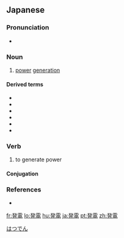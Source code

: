 ==Japanese==
{{ja-kanjitab|はつ|でん|yomi=o}}

===Pronunciation===
* {{ja-pron|はつでん|y=o|acc=0|acc_ref=NHK}}

===Noun===
{{ja-noun|はつでん|kyu=發電}}

# [[power]] [[generation]] {{lb|ja|electricity|sort=はつでん}}

====Derived terms====
* {{ja-r|発電所|はつでんしょ|gloss=[[electric]] power plant}}
* {{ja-r|水力発電|すいりょく はつでん|gloss=[[hydroelectric]] power generation}}
* {{ja-r|火力発電|かりょく はつでん|gloss=[[thermal]] power generation}}
* {{ja-r|原子力発電|げんしりょく はつでん|gloss=[[nuclear]] power generation}}
* {{ja-r|地熱発電|ちねつ はつでん|gloss=[[geothermal]] power generation}}
* {{ja-r|太陽光発電|たいようこう はつでん|gloss=[[solar]] power generation}}

===Verb===
{{ja-verb-suru|はつでん|kyu=發電}}

# to generate power

====Conjugation====
{{ja-suru|はつでん}}

===References===
* {{R:Shogakukan}}
<references/>

[[Category:ja:Energy|はつでん]]

[[fr:発電]]
[[lo:発電]]
[[hu:発電]]
[[ja:発電]]
[[pt:発電]]
[[zh:発電]]